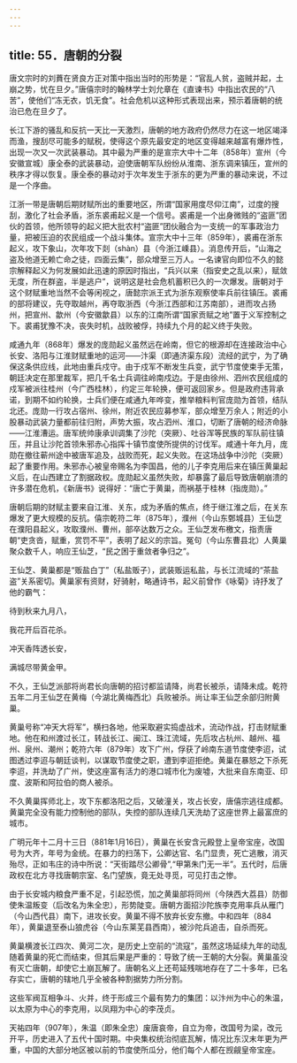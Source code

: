 ```yaml
---
---
---
```

title: 55．唐朝的分裂
---




唐文宗时的刘蕡在贤良方正对策中指出当时的形势是：“官乱人贫，盗贼并起，土崩之势，忧在旦夕。”唐僖宗时的翰林学士刘允章在《直谏书》中指出农民的“八苦”，使他们“冻无衣，饥无食”。社会危机以这种形式表现出来，预示着唐朝的统治已危在旦夕了。

长江下游的骚乱和反抗一天比一天激烈，唐朝的地方政府仍然尽力在这一地区竭泽而渔，搜刮尽可能多的赋税，使得这个原先最安定的地区变得越来越富有爆炸性，出现一次又一次武装暴动。其中最为严重的是宣宗大中十二年（858年）宣州（今安徽宣城）康全泰的武装暴动，迫使唐朝军队纷纷从淮南、浙东调来镇压，宣州的秩序才得以恢复。康全泰的暴动对于次年发生于浙东的更为严重的暴动来说，不过是一个序曲。

江浙一带是唐朝后期财赋所出的重要地区，所谓“国家用度尽仰江南”，过度的搜刮，激化了社会矛盾，浙东裘甫起义是一个信号。裘甫是一个出身微贱的“盗匪”团伙的首领，他所领导的起义把大批农村“盗匪”团伙融合为一支统一的军事政治力量，把被压迫的农民组成一个战斗集体。宣宗大中十三年（859年），裘甫在浙东起义，攻下象山，次年攻下剡（shàn）县（今浙江嵊县）。消息传开后，“山海之盗及他道无赖亡命之徒，四面云集”，部众增至三万人。一名谏官向即位不久的懿宗解释起义为何发展如此迅速的原因时指出，“兵兴以来（指安史之乱以来），赋敛无度，所在群盗，半是逃户”，说明这是社会危机蓄积已久的一次爆发。唐朝对于这个财赋重地当然不会等闲视之，唐懿宗派王式为浙东观察使率兵前往镇压。裘甫的部将建议，先夺取越州，再夺取浙西（今浙江西部和江苏南部），进而攻占扬州，把宣州、歙州（今安徽歙县）以东的江南所谓“国家贡赋之地”置于义军控制之下。裘甫犹豫不决，丧失时机，战败被俘，持续九个月的起义终于失败。

咸通九年（868年）爆发的庞勋起义虽然远在岭南，但它的根源却在连接政治中心长安、洛阳与江淮财赋重地的运河——汴渠（即通济渠东段）流经的武宁，为了确保这条供应线，此地由重兵戍守。由于戍军不断发生兵变，武宁节度使束手无策，朝廷决定在那里裁军，把几千名士兵调往岭南戍边。于是由徐州、泗州农民组成的戍军被派往桂州（今广西桂林），约定三年轮换，便可返回家乡。但是政府违背承诺，到期不如约轮换，士兵们便在咸通九年哗变，推举粮料判官庞勋为首领，结队北还。庞勋一行攻占宿州、徐州，附近农民应募参军，部众增至万余人；附近的小股暴动武装力量都前往归附，声势大振，攻占泗州、淮口，切断了唐朝的经济命脉——江淮漕运。唐军统帅康承训调集了沙陀（突厥）、吐谷浑等民族的军队前往镇压，并且让沙陀首领朱邪赤心指挥十镇节度使所提供的讨伐军。咸通十年九月，庞勋在撤往蕲州途中被唐军追及，战败而死，起义失败。在这场战争中沙陀（突厥）起了重要作用。朱邪赤心被皇帝赐名为李国昌，他的儿子李克用后来在镇压黄巢起义后，在山西建立了割据政权。庞勋起义虽然失败，却暴露了最后导致唐朝崩溃的许多潜在危机，《新唐书》说得好：“唐亡于黄巢，而祸基于桂林（指庞勋）。”

唐朝后期的财赋主要来自江淮、关东，成为矛盾的焦点，终于继江淮之后，在关东爆发了更大规模的反抗。僖宗乾符二年（875年），濮州（今山东鄄城县）王仙芝在濮阳县起义，攻取濮州、曹州，部卒达数万之众。王仙芝发布檄文，指责唐朝“吏贪沓，赋重，赏罚不平”，表明了起义的宗旨。冤句（今山东曹县北）人黄巢聚众数千人，响应王仙芝，“民之困于重敛者争归之”。

王仙芝、黄巢都是“贩盐白丁”（私盐贩子），武装贩运私盐，与长江流域的“茶盐盗”关系密切。黄巢家有资财，好骑射，略通诗书，起义前曾作《咏菊》诗抒发了他的霸气：

待到秋来九月八，

我花开后百花杀。

冲天香阵透长安，

满城尽带黄金甲。

不久，王仙芝派部将尚君长向唐朝的招讨都监请降，尚君长被杀，请降未成。乾符五年二月王仙芝在黄梅（今湖北黄梅西北）兵败被杀。尚让率王仙芝余部归附黄巢。

黄巢号称“冲天大将军”，横扫各地，他采取避实捣虚战术，流动作战，打击财赋重地。他在和州渡过长江，转战长江、闽江、珠江流域，先后攻占杭州、越州、福州、泉州、潮州；乾符六年（879年）攻下广州，俘获了岭南东道节度使李迢，试图透过李迢与朝廷谈判，以谋取节度使之职，遭到李迢拒绝。黄巢在暴怒之下杀死李迢，并洗劫了广州，使这座富有活力的港口城市化为废墟，大批来自东南亚、印度、波斯和阿拉伯的商人被杀。

不久黄巢挥师北上，攻下东都洛阳之后，又破潼关，攻占长安，唐僖宗逃往成都。黄巢完全没有能力控制他的部队，失控的部队连续几天洗劫了这座世界上最富庶的城市。

广明元年十二月十三日（881年1月16日），黄巢在长安含元殿登上皇帝宝座，改国号为大齐，年号为金统。在暴力的扫荡下，公卿达官、名门显贵，死亡逃散，消灭殆尽，正如韦庄的诗中所说：“天街踏尽公卿骨”,“甲第朱门无一半”。五代时，后唐政权在北方寻找唐朝宗室、名门望族，竟无处寻觅，可见打击之惨。

由于长安城内粮食严重不足，引起恐慌，加之黄巢部将同州（今陕西大荔县）防御使朱温叛变（后改名为朱全忠），形势陡变。唐朝方面招沙陀族李克用率兵从雁门（今山西代县）南下，进攻长安。黄巢不得不放弃长安东撤。中和四年（884年），黄巢退至泰山狼虎谷（今山东莱芜县西南），被沙陀兵追击，自杀而死。

黄巢横渡长江四次、黄河二次，是历史上空前的“流寇”，虽然这场延续九年的动乱随着黄巢的死亡而结束，但其后果是严重的：导致了统一王朝的大分裂。黄巢虽没有灭亡唐朝，却使它土崩瓦解了。唐朝名义上还苟延残喘地存在了二十多年，已名存实亡，唐朝的辖地几乎全被各种割据势力所分割。

这些军阀互相争斗、火并，终于形成三个最有势力的集团：以汴州为中心的朱温，以太原为中心的李克用，以凤翔为中心的李茂贞。

天祐四年（907年），朱温（即朱全忠）废唐哀帝，自立为帝，改国号为梁，改元开平，历史进入了五代十国时期。中央集权统治彻底瓦解，情况比东汉末年更为严重，中国的大部分地区被以前的节度使所瓜分，他们每个人都在觊觎皇帝宝座。